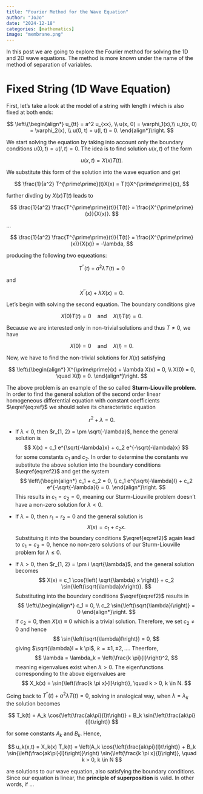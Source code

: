 ```yaml
---
title: "Fourier Method for the Wave Equation"
author: "JoJo"
date: "2024-12-18"
categories: [mathematics]
image: "membrane.png"
---
```


In this post we are going to explore the Fourier method for solving the 1D and 2D wave equations. The method is more known under the name of the method of separation of variables.

# Fixed String (1D Wave Equation)

First, let's take a look at the model of a string with length $l$ which is also fixed at both ends:

$$
\left\{\begin{align*}
u_{tt} = a^2 u_{xx}, \\ 
u(x, 0) = \varphi_1(x),\\
u_t(x, 0) = \varphi_2(x), \\
u(0, t) = u(l, t) = 0.
\end{align*}\right.
$$

We start solving the equation by taking into account only the boundary conditions $u(0, t) = u(l, t) = 0$. The idea is to find solution $u(x, t)$ of the form

$$
u(x, t) = X(x)T(t).
$$

We substitute this form of the solution into the wave equation and get 

$$
\frac{1}{a^2} T^{\prime\prime}(t)X(x) = T(t)X^{\prime\prime}(x),
$$

further divding by $X(x)T(t)$ leads to

$$
\frac{1}{a^2} \frac{T^{\prime\prime}(t)}{T(t)} = \frac{X^{\prime\prime}(x)}{X(x)}.
$$

...

$$
\frac{1}{a^2} \frac{T^{\prime\prime}(t)}{T(t)} = \frac{X^{\prime\prime}(x)}{X(x)} = -\lambda,
$$

producing the following two equeations:

$$
T^{\prime\prime}(t) + a^2 \lambda T(t) = 0
$$

and

$$\label{eq:ref}
X^{\prime\prime}(x) + \lambda X(x) = 0. \tag{*}
$$

Let's begin with solving the second equation. The boundary conditions give

$$
X(0)T(t) = 0 \quad \text{and} \quad X(l)T(t) = 0.
$$

Because we are interested only in non-trivial solutions and thus $T \neq 0$, we have

$$\label{eq:ref2}
X(0) = 0 \quad \text{and} \quad X(l) = 0. \tag{**}
$$

Now, we have to find the non-trivial solutions for $X(x)$ satisfying

$$
\left\{\begin{align*}
X^{\prime\prime}(x) + \lambda X(x) = 0, \\
X(0) = 0, \quad X(l) = 0.
\end{align*}\right.
$$

The above problem is an example of the so called **Sturm-Liouville problem**. In order to find the general solution of the second order linear homogeneous differential equation with constant coefficients $\eqref{eq:ref}$ we should solve its characteristic equation

$$
r^2 + \lambda = 0.
$$

- If $\lambda < 0$, then $r_{1, 2} = \pm \sqrt{-\lambda}$, hence the general solution is
$$
X(x) = c_1 e^{\sqrt{-\lambda}x} + c_2 e^{-\sqrt{-\lambda}x}
$$
for some constants $c_1$ and $c_2$. In order to determine the constants we substitute the above solution into the boundary conditions $\eqref{eq:ref2}$ and get the system
$$
\left\{\begin{align*}
c_1 + c_2 = 0, \\
c_1 e^{\sqrt{-\lambda}l} + c_2 e^{-\sqrt{-\lambda}l} = 0. 
\end{align*}\right.
$$
This results in $c_1 = c_2 = 0$, meaning our Sturm-Liouville problem doesn't have a non-zero solution for $\lambda < 0$.

- If $\lambda = 0$, then $r_1 = r_2 = 0$ and the general solution is
$$
X(x) = c_1 + c_2 x.
$$
Substituing it into the boundary conditions $\eqref{eq:ref2}$ again lead to $c_1 = c_2 = 0$, hence no non-zero solutions of our Sturm-Liouville problem for $\lambda \leq 0$.

- If $\lambda > 0$, then $r_{1, 2} = \pm i \sqrt{\lambda}$, and the general solution becomes
$$
X(x) = c_1 \cos{\left( \sqrt{\lambda} x \right)} + c_2 \sin{\left(\sqrt{\lambda}x\right)}.
$$
Substituting into the boundary conditions $\eqref{eq:ref2}$ results in
$$
\left\{\begin{align*}
c_1 = 0, \\
c_2 \sin{\left(\sqrt{\lambda}l\right)} = 0
\end{align*}\right.
$$
If $c_2 = 0$, then $X(x) \equiv 0$ which is a trivial solution. Therefore, we set $c_2 \neq 0$ and hence
$$
\sin{\left(\sqrt{\lambda}l\right)} = 0,
$$
giving $\sqrt{\lambda}l = k \pi$, $k = \pm 1, \pm 2, ...$. Theerfore,
$$
\lambda = \lambda_k = \left(\frac{k \pi}{l}\right)^2,
$$
meaning eigenvalues exist when $\lambda > 0$. The eigenfunctions corresponding to the above eigenvalues are
$$
X_k(x) = \sin{\left(\frac{k \pi x}{l}\right)}, \quad k > 0, k \in N.
$$

Going back to $T^{\prime\prime}(t) + a^2 \lambda T(t) = 0$, solving in analogical way, when $\lambda = \lambda_k$ the solution becomes

$$
T_k(t) = A_k \cos{\left(\frac{ak\pi}{l}t\right)} + B_k \sin{\left(\frac{ak\pi}{l}t\right)}
$$

for some constants $A_k$ and $B_k$. Hence,

$$
u_k(x,t) = X_k(x) T_k(t) = \left(A_k \cos{\left(\frac{ak\pi}{l}t\right)} + B_k \sin{\left(\frac{ak\pi}{l}t\right)}\right) \sin{\left(\frac{k \pi x}{l}\right)}, \quad k > 0, k \in N
$$

are solutions to our wave equation, also satisfying the boundary conditions. Since our equation is linear, the **principle of superposition** is valid. In other words, if ...
